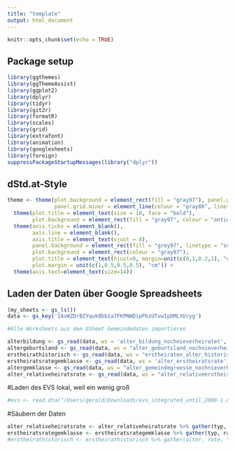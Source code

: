 ```yaml
---
title: "template"
output: html_document
---
```


```r
knitr::opts_chunk$set(echo = TRUE)
```

## Package setup

```r
library(ggthemes)
library(ggThemeAssist)
library(ggplot2)
library(dplyr)
library(tidyr)
library(git2r)
library(formatR)
library(scales)
library(grid)
library(extrafont)
library(animation)
library(googlesheets)
library(foreign)
suppressPackageStartupMessages(library("dplyr"))
```

## dStd.at-Style
```r
theme <- theme(plot.background = element_rect(fill = "gray97"), panel.grid.major = element_line(colour = "gray86", linetype = "dotted"), 
               panel.grid.minor = element_line(colour = "gray86", linetype = "dotted")) + 
  theme(plot.title = element_text(size = 18, face = "bold"), 
        plot.background = element_rect(fill = "gray97", colour = "antiquewhite", size = 10, linetype = "solid")) +
  theme(axis.ticks = element_blank(), 
        axis.line = element_blank(),
        axis.title = element_text(vjust = 8), 
        panel.background = element_rect(fill = "grey97", linetype = "solid"), 
        plot.background = element_rect(colour = "gray97"), 
        plot.title = element_text(hjust=0, margin=unit(c(0,1,0.2,1), "cm")), 
        plot.margin = unit(c(1,0.5,0.5,0.5), "cm")) +
  theme(axis.text=element_text(size=14))  
```

## Laden der Daten über Google Spreadsheets

```r
(my_sheets <- gs_ls())
data <- gs_key('1AvWZDrBZYquk0bb1a7FKPNWDipPbzUTvwIpDMLYUryg')

#Alle Worksheets aus dem GSheet Gemeindedaten importieren

alterbildung <- gs_read(data, ws = 'alter_bildung_nochnieverheiratet', col_names = TRUE)
altergeburtsland <- gs_read(data, ws = "alter_geburtsland_nochnieverheiratet", col_names = TRUE)
erstheirathistorisch <- gs_read(data, ws = "erstheiraten_alter_historisch", col_names = TRUE)
erstheiratsrategemklasse <- gs_read(data, ws = 'alter_erstheiratsrate', col_names = TRUE)
altergemklasse <- gs_read(data, ws = "alter_gemeindegroesse_nochnieverheiratet", col_names = TRUE)
alter_relativeheiratsrate <- gs_read(data, ws = "alter_relativeerstheiratsrate", col_names = TRUE)
```

#Laden des EVS lokal, weil ein wenig groß
```r
#evs <- read.dta("/Users/gerald/Downloads/evs_integrated_until_2008-1.dta")
```

#Säubern der Daten 
```r
alter_relativeheiratsrate <- alter_relativeheiratsrate %>% gather(typ, rate, alle:typ2000)
erstheiratsrategemklasse <- erstheiratsrategemklasse %>% gather(typ, rate, alle:typ2000)
#erstheirathistorisch <- erstheirathistorisch %>% gather(alter, rate, "18 Jahre":"80+")
```

